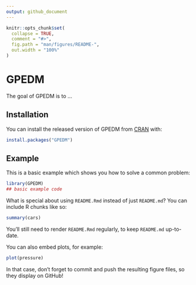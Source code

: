 ```yaml
---
output: github_document
---
```


<!-- README.md is generated from README.Rmd. Please edit that file -->

```r
knitr::opts_chunk$set(
  collapse = TRUE,
  comment = "#>",
  fig.path = "man/figures/README-",
  out.width = "100%"
)
```
# GPEDM

<!-- badges: start -->
<!-- badges: end -->

The goal of GPEDM is to ...

## Installation

You can install the released version of GPEDM from [CRAN](https://CRAN.R-project.org) with:

``` r
install.packages("GPEDM")
```

## Example

This is a basic example which shows you how to solve a common problem:

```r
library(GPEDM)
## basic example code
```

What is special about using `README.Rmd` instead of just `README.md`? You can include R chunks like so:

```r
summary(cars)
```

You'll still need to render `README.Rmd` regularly, to keep `README.md` up-to-date.

You can also embed plots, for example:

```r
plot(pressure)
```

In that case, don't forget to commit and push the resulting figure files, so they display on GitHub!
